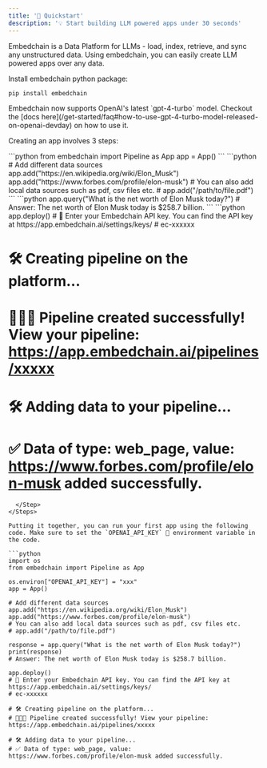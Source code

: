 ```yaml
---
title: '🚀 Quickstart'
description: '💡 Start building LLM powered apps under 30 seconds'
---
```


Embedchain is a Data Platform for LLMs - load, index, retrieve, and sync any unstructured data. Using embedchain, you can easily create LLM powered apps over any data. 

Install embedchain python package:

```bash
pip install embedchain
```

<Tip>
Embedchain now supports OpenAI's latest `gpt-4-turbo` model. Checkout the [docs here](/get-started/faq#how-to-use-gpt-4-turbo-model-released-on-openai-devday) on how to use it.
</Tip>

Creating an app involves 3 steps:

<Steps>
  <Step title="⚙️ Import app instance">
```python
from embedchain import Pipeline as App
app = App()
```
  </Step>
  <Step title="🗃️ Add data sources">
```python
# Add different data sources
app.add("https://en.wikipedia.org/wiki/Elon_Musk")
app.add("https://www.forbes.com/profile/elon-musk")
# You can also add local data sources such as pdf, csv files etc.
# app.add("/path/to/file.pdf")
```
  </Step>
  <Step title="💬 Query or chat or search context on your data">
```python
app.query("What is the net worth of Elon Musk today?")
# Answer: The net worth of Elon Musk today is $258.7 billion.
```
  </Step>
  <Step title="🚀 (Optional) Deploy your pipeline to Embedchain Platform">
```python
app.deploy()
# 🔑 Enter your Embedchain API key. You can find the API key at https://app.embedchain.ai/settings/keys/
# ec-xxxxxx

# 🛠️ Creating pipeline on the platform...
# 🎉🎉🎉 Pipeline created successfully! View your pipeline: https://app.embedchain.ai/pipelines/xxxxx

# 🛠️ Adding data to your pipeline...
# ✅ Data of type: web_page, value: https://www.forbes.com/profile/elon-musk added successfully.
```
  </Step>
</Steps>

Putting it together, you can run your first app using the following code. Make sure to set the `OPENAI_API_KEY` 🔑 environment variable in the code.

```python
import os
from embedchain import Pipeline as App

os.environ["OPENAI_API_KEY"] = "xxx"
app = App()

# Add different data sources
app.add("https://en.wikipedia.org/wiki/Elon_Musk")
app.add("https://www.forbes.com/profile/elon-musk")
# You can also add local data sources such as pdf, csv files etc.
# app.add("/path/to/file.pdf")

response = app.query("What is the net worth of Elon Musk today?")
print(response)
# Answer: The net worth of Elon Musk today is $258.7 billion.

app.deploy()
# 🔑 Enter your Embedchain API key. You can find the API key at https://app.embedchain.ai/settings/keys/
# ec-xxxxxx

# 🛠️ Creating pipeline on the platform...
# 🎉🎉🎉 Pipeline created successfully! View your pipeline: https://app.embedchain.ai/pipelines/xxxxx

# 🛠️ Adding data to your pipeline...
# ✅ Data of type: web_page, value: https://www.forbes.com/profile/elon-musk added successfully.
```
